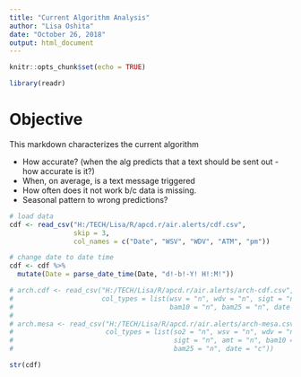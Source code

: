 ```yaml
---
title: "Current Algorithm Analysis"
author: "Lisa Oshita"
date: "October 26, 2018"
output: html_document
---
```


```r
knitr::opts_chunk$set(echo = TRUE)
```

```r
library(readr)
```

# Objective

This markdown characterizes the current algorithm

* How accurate? (when the alg predicts that a text should be sent out - how accurate is it?)
* When, on average, is a text message triggered
* How often does it not work b/c data is missing.
* Seasonal pattern to wrong predictions?

```r
# load data
cdf <- read_csv("H:/TECH/Lisa/R/apcd.r/air.alerts/cdf.csv", 
                skip = 3, 
                col_names = c("Date", "WSV", "WDV", "ATM", "pm"))

# change date to date time
cdf <- cdf %>%
  mutate(Date = parse_date_time(Date, "d!-b!-Y! H!:M!"))

# arch.cdf <- read_csv("H:/TECH/Lisa/R/apcd.r/air.alerts/arch-cdf.csv",
#                      col_types = list(wsv = "n", wdv = "n", sigt = "n",
#                                       bam10 = "n", bam25 = "n", date = "c"))
# 
# arch.mesa <- read_csv("H:/TECH/Lisa/R/apcd.r/air.alerts/arch-mesa.csv",
#                       col_types = list(so2 = "n", wsv = "n", wdv = "n", 
#                                        sigt = "n", amt = "n", bam10 = "n",
#                                        bam25 = "n", date = "c"))
```



```r
str(cdf)
```

